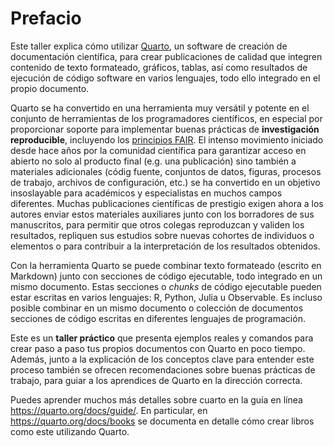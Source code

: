 # Prefacio {.unnumbered}

Este taller explica cómo utilizar [Quarto](https://quarto.org/), un software
de creación de documentación científica, para crear publicaciones de calidad
que integren contenido de texto formateado, gráficos, tablas, así como
resultados de ejecución de código software en varios lenguajes, todo ello
integrado en el propio documento.

Quarto se ha convertido en una herramienta muy versátil y potente en el
conjunto de herramientas de los programadores científicos, en especial
por proporcionar soporte para implementar buenas prácticas de
**investigación reproducible**, incluyendo los 
[principios FAIR](https://www.go-fair.org/fair-principles/). El intenso
movimiento iniciado desde hace años por la comunidad científica para
garantizar acceso en abierto no solo al producto final (e.g. una publicación)
sino también a materiales adicionales (códig fuente, conjuntos de datos,
figuras, procesos de trabajo, archivos de configuración, etc.) se ha
convertido en un objetivo insoslayable para académicos y especialistas
en muchos campos diferentes. Muchas publicaciones científicas de prestigio
exigen ahora a los autores enviar estos materiales auxiliares junto con
los borradores de sus manuscritos, para permitir que otros colegas
reproduzcan y validen los resultados, repliquen sus estudios sobre nuevas
cohortes de individuos o elementos o para contribuir a la interpretación
de los resultados obtenidos.

Con la herramienta Quarto se puede combinar texto formateado (escrito en
Markdown) junto con secciones de código ejecutable, todo integrado en un mismo
documento. Estas secciones o *chunks* de código ejecutable pueden estar escritas
en varios lenguajes: R, Python, Julia u Observable. Es incluso posible combinar
en un mismo documento o colección de documentos secciones de código escritas en
diferentes lenguajes de programación.

Este es un **taller práctico** que presenta ejemplos reales y comandos para
crear paso a paso tus propios documentos con Quarto en poco tiempo. Además,
junto a la explicación de los conceptos clave para entender este proceso también
se ofrecen recomendaciones sobre buenas prácticas de trabajo, para guiar a los
aprendices de Quarto en la dirección correcta.

Puedes aprender muchos más detalles sobre cuarto en la guía en línea
<https://quarto.org/docs/guide/>. En particular, en <https://quarto.org/docs/books>
se documenta en detalle cómo crear libros como este utilizando Quarto.
